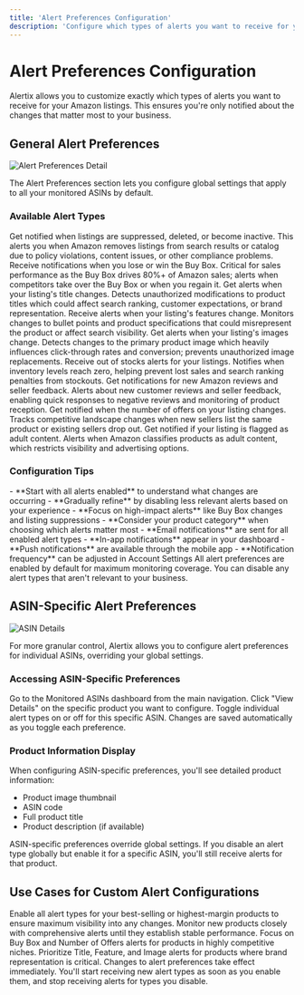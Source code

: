 ```yaml
---
title: 'Alert Preferences Configuration'
description: 'Configure which types of alerts you want to receive for your Amazon listings'
---
```


# Alert Preferences Configuration

Alertix allows you to customize exactly which types of alerts you want to receive for your Amazon listings. This ensures you're only notified about the changes that matter most to your business.

## General Alert Preferences

<Frame>
  <img src="/images/alert-preferences-detail.png" alt="Alert Preferences Detail" />
</Frame>

The Alert Preferences section lets you configure global settings that apply to all your monitored ASINs by default.

### Available Alert Types

<AccordionGroup>
  <Accordion title="Listing Status Changes">
    Get notified when listings are suppressed, deleted, or become inactive. This alerts you when Amazon removes listings from search results or catalog due to policy violations, content issues, or other compliance problems.
  </Accordion>
  
  <Accordion title="Buy Box Status Changes">
    Receive notifications when you lose or win the Buy Box. Critical for sales performance as the Buy Box drives 80%+ of Amazon sales; alerts when competitors take over the Buy Box or when you regain it.
  </Accordion>
  
  <Accordion title="Title Change">
    Get alerts when your listing's title changes. Detects unauthorized modifications to product titles which could affect search ranking, customer expectations, or brand representation.
  </Accordion>
  
  <Accordion title="Feature Change">
    Receive alerts when your listing's features change. Monitors changes to bullet points and product specifications that could misrepresent the product or affect search visibility.
  </Accordion>
  
  <Accordion title="Main Image">
    Get alerts when your listing's images change. Detects changes to the primary product image which heavily influences click-through rates and conversion; prevents unauthorized image replacements.
  </Accordion>
  
  <Accordion title="Out of Stock Alerts">
    Receive out of stocks alerts for your listings. Notifies when inventory levels reach zero, helping prevent lost sales and search ranking penalties from stockouts.
  </Accordion>
  
  <Accordion title="Review Count Changes">
    Get notifications for new Amazon reviews and seller feedback. Alerts about new customer reviews and seller feedback, enabling quick responses to negative reviews and monitoring of product reception.
  </Accordion>
  
  <Accordion title="Number of Offers">
    Get notified when the number of offers on your listing changes. Tracks competitive landscape changes when new sellers list the same product or existing sellers drop out.
  </Accordion>
  
  <Accordion title="Adult Flagging">
    Get notified if your listing is flagged as adult content. Alerts when Amazon classifies products as adult content, which restricts visibility and advertising options.
  </Accordion>
</AccordionGroup>

### Configuration Tips

<Tabs>
  <Tab title="Best Practices">
    - **Start with all alerts enabled** to understand what changes are occurring
    - **Gradually refine** by disabling less relevant alerts based on your experience
    - **Focus on high-impact alerts** like Buy Box changes and listing suppressions
    - **Consider your product category** when choosing which alerts matter most
  </Tab>
  
  <Tab title="Notification Management">
    - **Email notifications** are sent for all enabled alert types
    - **In-app notifications** appear in your dashboard
    - **Push notifications** are available through the mobile app
    - **Notification frequency** can be adjusted in Account Settings
  </Tab>
</Tabs>

<Tip>
  All alert preferences are enabled by default for maximum monitoring coverage. You can disable any alert types that aren't relevant to your business.
</Tip>

## ASIN-Specific Alert Preferences

<Frame>
  <img src="/images/asin-details.png" alt="ASIN Details" />
</Frame>

For more granular control, Alertix allows you to configure alert preferences for individual ASINs, overriding your global settings.

### Accessing ASIN-Specific Preferences

<Steps>
  <Step title="Navigate to ASINs">
    Go to the Monitored ASINs dashboard from the main navigation.
  </Step>
  <Step title="Select Product">
    Click "View Details" on the specific product you want to configure.
  </Step>
  <Step title="Adjust Preferences">
    Toggle individual alert types on or off for this specific ASIN.
  </Step>
  <Step title="Save Changes">
    Changes are saved automatically as you toggle each preference.
  </Step>
</Steps>

### Product Information Display

When configuring ASIN-specific preferences, you'll see detailed product information:

- Product image thumbnail
- ASIN code
- Full product title
- Product description (if available)

<Warning>
  ASIN-specific preferences override global settings. If you disable an alert type globally but enable it for a specific ASIN, you'll still receive alerts for that product.
</Warning>

## Use Cases for Custom Alert Configurations

<CardGroup cols={2}>
  <Card title="High-Value Products" icon="diamond">
    Enable all alert types for your best-selling or highest-margin products to ensure maximum visibility into any changes.
  </Card>
  <Card title="New Listings" icon="sparkles">
    Monitor new products closely with comprehensive alerts until they establish stable performance.
  </Card>
  <Card title="Competitive Categories" icon="users">
    Focus on Buy Box and Number of Offers alerts for products in highly competitive niches.
  </Card>
  <Card title="Brand Protection" icon="shield">
    Prioritize Title, Feature, and Image alerts for products where brand representation is critical.
  </Card>
</CardGroup>

<Info>
  Changes to alert preferences take effect immediately. You'll start receiving new alert types as soon as you enable them, and stop receiving alerts for types you disable.
</Info>
